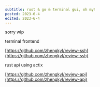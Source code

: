```yaml
---
subtitle: rust & go & terminal gui, oh my!
posted: 2023-6-4
edited: 2023-6-4
---
```


sorry wip

terminal frontend

[https://github.com/zhengkyl/review-ssh](https://github.com/zhengkyl/review-ssh)

rust api using actix

[https://github.com/zhengkyl/review-api](https://github.com/zhengkyl/review-api)
